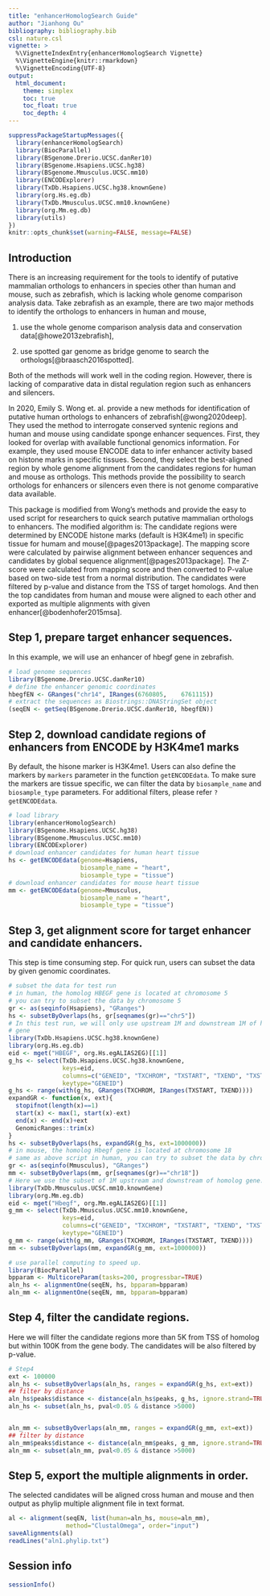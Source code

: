 ```yaml
---
title: "enhancerHomologSearch Guide"
author: "Jianhong Ou"
bibliography: bibliography.bib
csl: nature.csl
vignette: >
  %\VignetteIndexEntry{enhancerHomologSearch Vignette}
  %\VignetteEngine{knitr::rmarkdown}
  %\VignetteEncoding{UTF-8}
output:
  html_document:
    theme: simplex
    toc: true
    toc_float: true
    toc_depth: 4
---
```



```r
suppressPackageStartupMessages({
  library(enhancerHomologSearch)
  library(BiocParallel)
  library(BSgenome.Drerio.UCSC.danRer10)
  library(BSgenome.Hsapiens.UCSC.hg38)
  library(BSgenome.Mmusculus.UCSC.mm10)
  library(ENCODExplorer)
  library(TxDb.Hsapiens.UCSC.hg38.knownGene)
  library(org.Hs.eg.db)
  library(TxDb.Mmusculus.UCSC.mm10.knownGene)
  library(org.Mm.eg.db)
  library(utils)
})
knitr::opts_chunk$set(warning=FALSE, message=FALSE)
```

## Introduction

There is an increasing requirement for the tools to 
identify of putative mammalian orthologs to enhancers in species other 
than human and mouse, such as zebrafish, which is lacking whole genome 
comparison analysis data. Take zebrafish as an example, there are two major
methods to identify the orthologs to enhancers in human and mouse, 

1. use the whole genome comparison analysis data and conservation data[@howe2013zebrafish],

2. use spotted gar genome as bridge genome to search the orthologs[@braasch2016spotted].

Both of the methods will work well in the coding region. 
However, there is lacking of comparative data in distal regulation region 
such as enhancers and silencers. 

In 2020, Emily S. Wong et. al. provide a new
methods for identification of putative human orthologs to enhancers 
of zebrafish[@wong2020deep]. They used the method to interrogate conserved syntenic regions 
and human and mouse using candidate sponge enhancer sequences. 
First, they looked for overlap with available functional genomics
information. For example, they used mouse ENCODE data to infer enhancer activity
based on histone marks in specific tissues.
Second, they select the best-aligned region by whole genome alignment from the
candidates regions for human and mouse as orthologs.
This methods provide the possibility to search orthologs for enhancers or 
silencers even there is not genome comparative data available.

This package is modified from Wong's methods and provide the easy to used
script for researchers to quick search putative mammalian orthologs to enhancers.
The modified algorithm is:
The candidate regions were determined by ENCODE histone marks (default is 
H3K4me1) in specific tissue for humam and mouse[@pages2013package].
The mapping score were calculated by pairwise alignment between enhancer sequences 
and candidates by global sequence alignment[@pages2013package].
The Z-score were calculated from
mapping score and then converted to P-value based on two-side test from a 
normal distribution.
The candidates were filtered by p-value and distance from the TSS of 
target homologs. 
And then the top candidates from human and mouse were aligned to each other and
exported as multiple alignments with given enhancer[@bodenhofer2015msa].

## Step 1, prepare target enhancer sequences.
In this example, we will use an enhancer of hbegf gene in zebrafish.
```r
# load genome sequences
library(BSgenome.Drerio.UCSC.danRer10)
# define the enhancer genomic coordinates
hbegfEN <- GRanges("chr14", IRanges(6760805,	6761115))
# extract the sequences as Biostrings::DNAStringSet object
(seqEN <- getSeq(BSgenome.Drerio.UCSC.danRer10, hbegfEN))
```

## Step 2, download candidate regions of enhancers from ENCODE by H3K4me1 marks
By default, the hisone marker is H3K4me1. Users can also define the markers 
by `markers` parameter in the function `getENCODEdata`. To make sure the markers
are tissue specific, we can filter the data by `biosample_name` and 
`biosample_type` parameters. 
For additional filters, please refer `?getENCODEdata`.

```r
# load library
library(enhancerHomologSearch)
library(BSgenome.Hsapiens.UCSC.hg38)
library(BSgenome.Mmusculus.UCSC.mm10)
library(ENCODExplorer)
# download enhancer candidates for human heart tissue
hs <- getENCODEdata(genome=Hsapiens,
                    biosample_name = "heart",
                    biosample_type = "tissue")
# download enhancer candidates for mouse heart tissue
mm <- getENCODEdata(genome=Mmusculus,
                    biosample_name = "heart",
                    biosample_type = "tissue")
```

## Step 3, get alignment score for target enhancer and candidate enhancers.
This step is time consuming step. For quick run, users can subset the data
by given genomic coordinates.
```r
# subset the data for test run 
# in human, the homolog HBEGF gene is located at chromosome 5
# you can try to subset the data by chromosome 5
gr <- as(seqinfo(Hsapiens), "GRanges")
hs <- subsetByOverlaps(hs, gr[seqnames(gr)=="chr5"])
# In this test run, we will only use upstream 1M and downstream 1M of homolog
# gene
library(TxDb.Hsapiens.UCSC.hg38.knownGene)
library(org.Hs.eg.db)
eid <- mget("HBEGF", org.Hs.egALIAS2EG)[[1]]
g_hs <- select(TxDb.Hsapiens.UCSC.hg38.knownGene,
               keys=eid,
               columns=c("GENEID", "TXCHROM", "TXSTART", "TXEND", "TXSTRAND"),
               keytype="GENEID")
g_hs <- range(with(g_hs, GRanges(TXCHROM, IRanges(TXSTART, TXEND))))
expandGR <- function(x, ext){
  stopifnot(length(x)==1)
  start(x) <- max(1, start(x)-ext)
  end(x) <- end(x)+ext
  GenomicRanges::trim(x)
}
hs <- subsetByOverlaps(hs, expandGR(g_hs, ext=1000000))
# in mouse, the homolog Hbegf gene is located at chromosome 18
# same as above script in human, you can try to subset the data by chromosome.
gr <- as(seqinfo(Mmusculus), "GRanges")
mm <- subsetByOverlaps(mm, gr[seqnames(gr)=="chr18"])
# Here we use the subset of 1M upstream and downstream of homolog gene.
library(TxDb.Mmusculus.UCSC.mm10.knownGene)
library(org.Mm.eg.db)
eid <- mget("Hbegf", org.Mm.egALIAS2EG)[[1]]
g_mm <- select(TxDb.Mmusculus.UCSC.mm10.knownGene,
               keys=eid,
               columns=c("GENEID", "TXCHROM", "TXSTART", "TXEND", "TXSTRAND"),
               keytype="GENEID")
g_mm <- range(with(g_mm, GRanges(TXCHROM, IRanges(TXSTART, TXEND))))
mm <- subsetByOverlaps(mm, expandGR(g_mm, ext=1000000))

# use parallel computing to speed up.
library(BiocParallel)
bpparam <- MulticoreParam(tasks=200, progressbar=TRUE)
aln_hs <- alignmentOne(seqEN, hs, bpparam=bpparam)
aln_mm <- alignmentOne(seqEN, mm, bpparam=bpparam)
```

## Step 4, filter the candidate regions.

Here we will filter the candidate regions more than 5K from TSS of homolog 
but within 100K from the gene body. The candidates will be also filtered by 
p-value.

```r
# Step4
ext <- 100000
aln_hs <- subsetByOverlaps(aln_hs, ranges = expandGR(g_hs, ext=ext))
## filter by distance
aln_hs$peaks$distance <- distance(aln_hs$peaks, g_hs, ignore.strand=TRUE)
aln_hs <- subset(aln_hs, pval<0.05 & distance >5000)


aln_mm <- subsetByOverlaps(aln_mm, ranges = expandGR(g_mm, ext=ext))
## filter by distance
aln_mm$peaks$distance <- distance(aln_mm$peaks, g_mm, ignore.strand=TRUE)
aln_mm <- subset(aln_mm, pval<0.05 & distance >5000)
```

## Step 5, export the multiple alignments in order.

The selected candidates will be aligned cross human and mouse and then output
as phylip multiple alignment file in text format.

```r
al <- alignment(seqEN, list(human=aln_hs, mouse=aln_mm),
                method="ClustalOmega", order="input")
saveAlignments(al)
readLines("aln1.phylip.txt")
```
## Session info

```r
sessionInfo()
```

